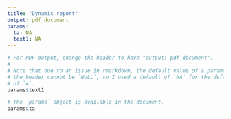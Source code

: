 ```yaml
---
title: "Dynamic report"
output: pdf_document
params:
  ta: NA
  text1: NA
---
```


```r
# For PDF output, change the header to have "output: pdf_document".
#
# Note that due to an issue in rmarkdown, the default value of a parameter in
# the header cannot be `NULL`, so I used a default of `NA` for the default value
# of `n`.
params$text1
```


```r
# The `params` object is available in the document.
params$ta
```


